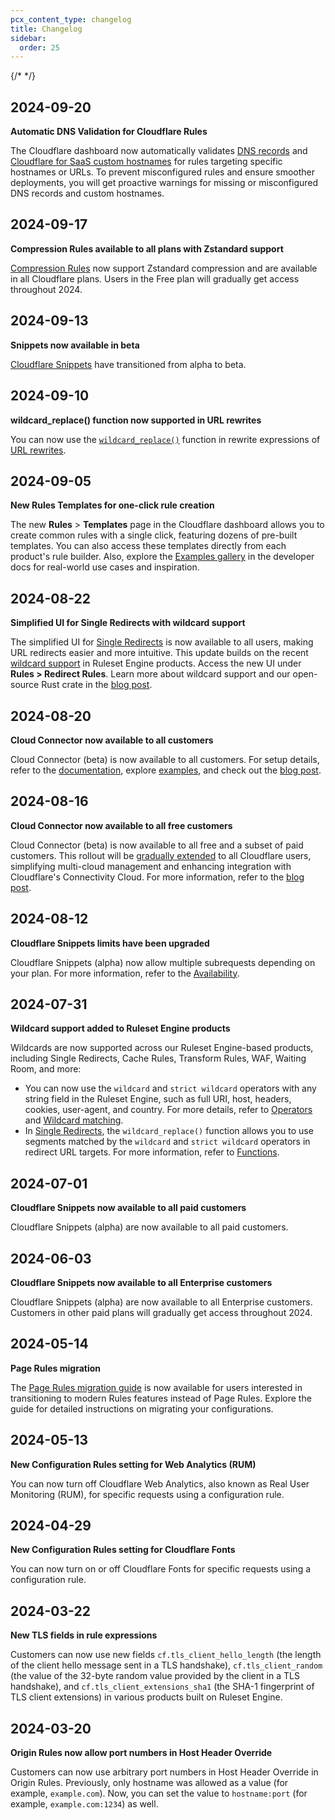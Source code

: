 ```yaml
---
pcx_content_type: changelog
title: Changelog
sidebar:
  order: 25
---
```



{/* <!-- Actual content lives in /src/content/release-notes/rules.yaml. Update the file there for new entries to appear here. For more details, refer to https://developers.cloudflare.com/style-guide/documentation-content-strategy/content-types/changelog/#yaml-file --> */}

<ProductChangelog product="rules" hideEntry="2024-09-05-rules-templates"/>

## 2024-09-20

**Automatic DNS Validation for Cloudflare Rules**

The Cloudflare dashboard now automatically validates [DNS records](https://developers.cloudflare.com/dns/proxy-status/) and [Cloudflare for SaaS custom hostnames](https://developers.cloudflare.com/cloudflare-for-platforms/cloudflare-for-saas/domain-support/) for rules targeting specific hostnames or URLs. To prevent misconfigured rules and ensure smoother deployments, you will get proactive warnings for missing or misconfigured DNS records and custom hostnames.

## 2024-09-17

**Compression Rules available to all plans with Zstandard support**

[Compression Rules](https://developers.cloudflare.com/rules/compression-rules/) now support Zstandard compression and are available in all Cloudflare plans. Users in the Free plan will gradually get access throughout 2024.

## 2024-09-13

**Snippets now available in beta**

[Cloudflare Snippets](https://developers.cloudflare.com/rules/snippets/) have transitioned from alpha to beta.

## 2024-09-10

**wildcard\_replace() function now supported in URL rewrites**

You can now use the [`wildcard_replace()`](https://developers.cloudflare.com/ruleset-engine/rules-language/functions/#wildcard_replace) function in rewrite expressions of [URL rewrites](https://developers.cloudflare.com/rules/transform/url-rewrite/).

## 2024-09-05

**New Rules Templates for one-click rule creation**

The new **Rules** > **Templates** page in the Cloudflare dashboard allows you to create common rules with a single click, featuring dozens of pre-built templates. You can also access these templates directly from each product's rule builder. Also, explore the [Examples gallery](https://developers.cloudflare.com/rules/examples/) in the developer docs for real-world use cases and inspiration.

## 2024-08-22

**Simplified UI for Single Redirects with wildcard support**

The simplified UI for [Single Redirects](https://developers.cloudflare.com/rules/url-forwarding/single-redirects/) is now available to all users, making URL redirects easier and more intuitive. This update builds on the recent [wildcard support](https://developers.cloudflare.com/ruleset-engine/rules-language/functions/#wildcard_replace) in Ruleset Engine products. Access the new UI under **Rules > Redirect Rules**. Learn more about wildcard support and our open-source Rust crate in the [blog post](https://blog.cloudflare.com/wildcard-rules).

## 2024-08-20

**Cloud Connector now available to all customers**

Cloud Connector (beta) is now available to all customers. For setup details, refer to the [documentation](https://developers.cloudflare.com/rules/cloud-connector/), explore [examples](https://developers.cloudflare.com/rules/cloud-connector/examples/), and check out the [blog post](https://blog.cloudflare.com/cloud-connector).

## 2024-08-16

**Cloud Connector now available to all free customers**

Cloud Connector (beta) is now available to all free and a subset of paid customers. This rollout will be [gradually extended](https://developers.cloudflare.com/rules/cloud-connector/#availability) to all Cloudflare users, simplifying multi-cloud management and enhancing integration with Cloudflare's Connectivity Cloud. For more information, refer to the [blog post](https://blog.cloudflare.com/cloud-connector).

## 2024-08-12

**Cloudflare Snippets limits have been upgraded**

Cloudflare Snippets (alpha) now allow multiple subrequests depending on your plan. For more information, refer to the [Availability](https://developers.cloudflare.com/rules/snippets/#availability).

## 2024-07-31

**Wildcard support added to Ruleset Engine products**

Wildcards are now supported across our Ruleset Engine-based products, including Single Redirects, Cache Rules, Transform Rules, WAF, Waiting Room, and more:

* You can now use the `wildcard` and `strict wildcard` operators with any string field in the Ruleset Engine, such as full URI, host, headers, cookies, user-agent, and country. For more details, refer to [Operators](https://developers.cloudflare.com/ruleset-engine/rules-language/operators/) and [Wildcard matching](https://developers.cloudflare.com/ruleset-engine/rules-language/operators/#wildcard-matching).
* In [Single Redirects](https://developers.cloudflare.com/rules/url-forwarding/single-redirects/), the `wildcard_replace()` function allows you to use segments matched by the `wildcard` and `strict wildcard` operators in redirect URL targets. For more information, refer to [Functions](https://developers.cloudflare.com/ruleset-engine/rules-language/functions/#wildcard_replace).

## 2024-07-01

**Cloudflare Snippets now available to all paid customers**

Cloudflare Snippets (alpha) are now available to all paid customers.

## 2024-06-03

**Cloudflare Snippets now available to all Enterprise customers**

Cloudflare Snippets (alpha) are now available to all Enterprise customers. Customers in other paid plans will gradually get access throughout 2024.

## 2024-05-14

**Page Rules migration**

The [Page Rules migration guide](https://developers.cloudflare.com/rules/reference/page-rules-migration/) is now available for users interested in transitioning to modern Rules features instead of Page Rules. Explore the guide for detailed instructions on migrating your configurations.

## 2024-05-13

**New Configuration Rules setting for Web Analytics (RUM)**

You can now turn off Cloudflare Web Analytics, also known as Real User Monitoring (RUM), for specific requests using a configuration rule.

## 2024-04-29

**New Configuration Rules setting for Cloudflare Fonts**

You can now turn on or off Cloudflare Fonts for specific requests using a configuration rule.

## 2024-03-22

**New TLS fields in rule expressions**

Customers can now use new fields `cf.tls_client_hello_length` (the length of the client hello message sent in a TLS handshake), `cf.tls_client_random` (the value of the 32-byte random value provided by the client in a TLS handshake), and `cf.tls_client_extensions_sha1` (the SHA-1 fingerprint of TLS client extensions) in various products built on Ruleset Engine.

## 2024-03-20

**Origin Rules now allow port numbers in Host Header Override**

Customers can now use arbitrary port numbers in Host Header Override in Origin Rules. Previously, only hostname was allowed as a value (for example, `example.com`). Now, you can set the value to `hostname:port` (for example, `example.com:1234`) as well.
